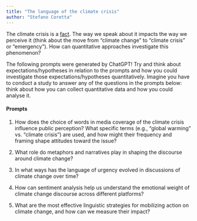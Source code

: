 ```yaml
---
title: "The language of the climate crisis"
author: "Stefano Coretta"
---
```


The climate crisis is a [fact](https://www.unep.org/facts-about-climate-emergency). The way we speak about it impacts the way we perceive it (think about the move from "climate change" to "climate crisis" or "emergency"). How can quantitative approaches investigate this phenomenon?

The following prompts were generated by ChatGPT! Try and think about expectations/hypotheses in relation to the prompts and how you could investigate those expectations/hypotheses quantitatively. Imagine you have to conduct a study to answer any of the questions in the prompts below: think about how you can collect quantitative data and how you could analyse it.

::: callout-note
#### Prompts

1. How does the choice of words in media coverage of the climate crisis influence public perception? What specific terms (e.g., "global warming" vs. "climate crisis") are used, and how might their frequency and framing shape attitudes toward the issue?

2. What role do metaphors and narratives play in shaping the discourse around climate change?

3. In what ways has the language of urgency evolved in discussions of climate change over time?

4. How can sentiment analysis help us understand the emotional weight of climate change discourse across different platforms?

5. What are the most effective linguistic strategies for mobilizing action on climate change, and how can we measure their impact?
:::

